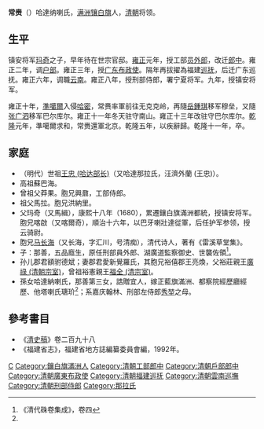 {{Manchu name|[[那拉氏|那拉]]}}
'''常赉'''（{{bd|?||1746年|catIdx=C常}}）哈達纳喇氏，[[满洲|满洲]][[八旗制度|镶白旗]]人，[[清朝|清朝]]将领。

==生平==
镇安将军[[玛奇|玛奇]]之子，早年待在世宗官邸。[[雍正|雍正]]元年，授工部[[员外郎|员外郎]]，改迁[[郎中|郎中]]。雍正二年，调[[户部|户部]]。雍正三年，授[[广东|广东]][[布政使|布政使]]。隔年再拔擢為福建[[巡抚|巡抚]]，后迁广东巡抚。雍正六年，调職[[云南|云南]]。雍正八年，授刑部侍郎，署宁夏将军。九年，授镇安将军。

雍正十年，[[準噶爾|準噶爾]]入侵[[哈密|哈密]]，常赉率軍前往无克克岭，再隨[[岳鍾琪|岳鍾琪]]移军穆垒，又隨[[张广泗|张广泗]]移军巴尔库尔。雍正十一年冬天驻守南山。雍正十三年改驻守巴尔库尔。[[乾隆|乾隆]]元年，準噶爾求和，常赉還軍北京。乾隆五年，以疾辭歸。乾隆十一年，卒。

==家庭==
*（明代）世祖[[王忠_(哈达部长)|王忠 (哈达部长)]]（又哈達那拉氏，汪濟外蘭 (王忠)）。
*高祖蘇巴海。
*曾祖父莽果。胞兄興鼐，工部侍郎。
*祖父馬拉。胞兄洪納里。
*父玛奇（又馬緝），康熙十八年（1680），累遷鑲白旗滿洲都統，授镇安将军。胞兄喀啟（又喀爾奇），順治十六年，以巴牙喇壯達從軍，后任护军参领，授云骑尉。
*胞兄[[马长海|马长海]]（又长海，字汇川，号清痴），清代诗人，著有《雷溪草堂集》。
*子：那善，五品廕生，原任刑部員外郎、湖廣道監察御史、世襲佐領<ref name=a>《清代硃卷集成》，卷四</ref>。
*孙儿郡君額驸德斌；妻郡君愛新覺羅氏，其胞兄裕僖郡王亮煥，父裕莊親王[[廣祿_(清朝宗室)|廣祿 (清朝宗室)]]，曾祖裕憲親王[[福全_(清宗室)|福全 (清宗室)]]。
*孫女哈達納喇氏，那善第三女，誥贈宜人，嫁正藍旗滿洲、都察院經歷廳經歷、他塔喇氏瑭玠<ref name=a/>；系嘉庆翰林、刑部左侍郎[[秀堃|秀堃]]之母。

==參考書目==
*《[[清史稿|清史稿]]》卷二百九十八 
*《福建省志》，福建省地方誌編纂委員會編，1992年。
{{Reflist}}

{{start box}}
{{s-before|[[毛文銓|毛文銓]]}}
{{s-title|[[福建巡撫|福建巡撫]]|1726年上任}}
{{s-after|[[朱綱|朱綱]]}}
{{end box}}

{{清朝人物小作品}}

[[Category:清朝工部員外郎|C]]
[[Category:鑲白旗滿洲人|Category:鑲白旗滿洲人]]
[[Category:清朝工部郎中|Category:清朝工部郎中]]
[[Category:清朝戶部郎中|Category:清朝戶部郎中]]
[[Category:清朝廣東布政使|Category:清朝廣東布政使]]
[[Category:清朝福建巡抚|Category:清朝福建巡抚]]
[[Category:清朝雲南巡撫|Category:清朝雲南巡撫]]
[[Category:清朝刑部侍郎|Category:清朝刑部侍郎]]
[[Category:那拉氏|Category:那拉氏]]